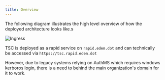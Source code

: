 ```yaml
---
title: Overview
---
```


The following diagram illustrates the high level overview of how the deployed architecture looks like.s

![Ingress](./assets/ingress.png)

TSC is deployed as a rapid service on `rapid.eden.dot` and can technically be accessed via `https://tsc.rapid.eden.dot`

However, due to legacy systems relying on AuthMS which requires windows kerboros login, there is a need to behind the main organization's domain for it to work.
